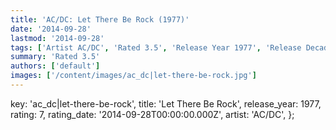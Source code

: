 ```yaml
---
title: 'AC/DC: Let There Be Rock (1977)'
date: '2014-09-28'
lastmod: '2014-09-28'
tags: ['Artist AC/DC', 'Rated 3.5', 'Release Year 1977', 'Release Decade 1970']
summary: 'Rated 3.5'
authors: ['default']
images: ['/content/images/ac_dc|let-there-be-rock.jpg']
---
```


  key: 'ac_dc|let-there-be-rock',
  title: 'Let There Be Rock',
  release_year: 1977,
  rating: 7,
  rating_date: '2014-09-28T00:00:00.000Z',
  artist: 'AC/DC',
};

<MusicRating data={data} />
